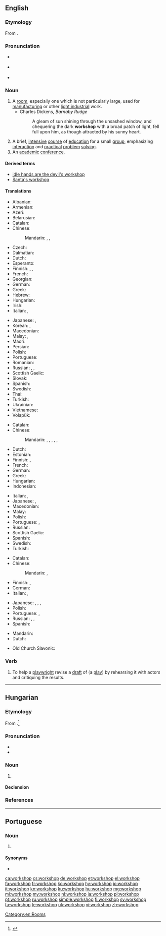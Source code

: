 {{was wotd|2007|December|24}}
{{also|Workshop}}
==English==

===Etymology===
From {{compound|work|shop|lang=en}}.

===Pronunciation===
* {{a|RP}} {{IPA|/ˈwɜːk.ʃɒp/|lang=en}}
* {{a|US}} {{IPA|/ˈwɝk.ʃɑp/|lang=en}}
* {{audio|en-us-workshop.ogg|Audio (US)|lang=en}}

===Noun===
{{en-noun|head=[[work]][[shop]]}}

# A [[room]], especially one which is not particularly large, used for [[manufacturing]] or other [[light industry|light industrial]] work.
#* Charles Dickens, ''Barnaby Rudge''
#*: A gleam of sun shining through the unsashed window, and chequering the dark '''workshop''' with a broad patch of light, fell full upon him, as though attracted by his sunny heart.
# A brief, [[intensive]] [[course]] of [[education]] for a small [[group]], emphasizing [[interaction]] and [[practical]] [[problem]] [[solving]].
# An [[academic]] [[conference]].

====Derived terms====
* [[idle hands are the devil's workshop]]
* [[Santa's workshop]]

====Translations====
{{trans-top|small manufacturing room}}
* Albanian: {{t-needed|sq}}
* Armenian: {{t|hy|արհեստանոց}}
* Azeri: {{t|az|atelye}}
* Belarusian: {{t|be|майстэ́рня|f|sc=Cyrl}}
* Catalan: {{t+|ca|taller|m}}
* Chinese:
*: Mandarin: {{t+|cmn|車間|sc=Hani}}, {{t+|cmn|车间|tr=chējiān|sc=Hani}}, {{t+|cmn|作坊|tr=zuōfang|sc=Hani}}
* Czech: {{t|cs|dílna|f}}
* Dalmatian: {{t|dlm|botaiga|f}}
* Dutch: {{t+|nl|atelier|n}}
* Esperanto: {{t-needed|eo}}
* Finnish: {{t|fi|työpaja}}, {{t+|fi|verstas}}, {{t+|fi|paja}}
* French: {{t+|fr|atelier|m}}
* Georgian: {{t|ka|სახელოსნო}}
* German: {{t+|de|Werkstatt|f}}
* Greek: {{t+|el|εργαστήριο|n}}
* Hebrew: {{t+|he|סַדְנָה|f|tr=sadná}}
* Hungarian: {{t+|hu|műhely}}
* Irish: {{t|ga|ceárta|f}}
* Italian: {{t+|it|laboratorio|m}}, {{t+|it|bottega}}
{{trans-mid}}
* Japanese: {{t|ja|作業場|tr=さぎょうば, sagyōba|sc=Jpan}}, {{t|ja|アトリエ|tr=atorie|sc=Jpan}}
* Korean: {{t+|ko|작업장|sc=Kore}}, {{t+|ko|아틀리에|sc=Kore}}
* Macedonian: {{t|mk|работи́лница|f}}
* Malay: {{t|ms|bengkel}}, {{t+|ms|woksyop}}
* Maori: {{t|mi|wharemahi}}
* Persian: {{t+|fa|کارگاه|tr=kârgâh|sc=fa-Arab}}
* Polish: {{t+|pl|warsztat|m}}
* Portuguese: {{t+|pt|oficina|f}}
* Romanian: {{t+|ro|atelier|n}}
* Russian: {{t+|ru|мастерска́я|f}}, {{t+|ru|цех|m}}, {{t+|ru|ателье́|n|tr=atɛlʹjé}}
* Scottish Gaelic: {{t|gd|bùth-obrach|f}}
* Slovak: {{t|sk|dielňa|f}}
* Spanish: {{t+|es|taller|m}}
* Swedish: {{t+|sv|verkstad|c}}
* Thai: {{t-needed|th}}
* Turkish: {{t+|tr|atölye}}
* Ukrainian: {{t|uk|майсте́рня|f|sc=Cyrl}}
* Vietnamese: {{t+|vi|xưởng}}
* Volapük: {{t+|vo|voböp}}
{{trans-bottom}}

{{trans-top|intensive course of education}}
* Catalan: {{t+|ca|taller|m}}
* Chinese:
*: Mandarin: {{t+|cmn|研討會|sc=Hani}}, {{t|cmn|研讨会|tr=yántǎohuì|sc=Hani}}, {{t+|cmn|講習會|sc=Hani}}, {{t|cmn|讲习会|tr=jiǎngxíhuì|sc=Hani}}, {{t+|cmn|講習班|sc=Hani}}, {{t|cmn|讲习班|tr=jiǎngxíbān|sc=Hani}}
* Dutch: {{t+|nl|workshop}}
* Estonian: {{t|et|õpituba}}
* Finnish: {{t|fi|työpaja}}, {{t|fi|ryhmätyökurssi}}
* French: {{t+|fr|atelier|m}}
* German: {{t+|de|Workshop|m}}
* Greek: {{t+|el|εργαστήρια|n-p}}
* Hungarian: {{t|hu|intenzív kurzus}}
* Indonesian: {{t+|id|lokakarya}}
{{trans-mid}}
* Italian: {{t+|it|laboratorio|m}}, {{t+|it|workshop}}
* Japanese: {{t|ja|講習会|tr=こうしゅうかい, kōshūkai|sc=Jpan}}, {{t|ja|研修会|tr=けんしゅうかい, kenshūkai|sc=Jpan}}
* Macedonian: {{t|mk|работи́лница|f}}
* Malay: {{t|ms|bengkel}}
* Polish: {{t|pl|warsztaty|p}}
* Portuguese: {{t+|pt|seminário|m}}, {{t+|pt|workshop|m}}
* Russian: {{t+|ru|семина́р|m}}
* Scottish Gaelic: {{t|gd|bùth-obrach|f}}
* Spanish: {{t+|es|taller|m}}
* Swedish: {{t+|sv|workshop|c}}
* Turkish: {{t+|tr|çalıştay}}
{{trans-bottom}}

{{trans-top|academic conference}}
* Catalan: {{t+|ca|seminari|m}}
* Chinese:
*: Mandarin: {{t+|cmn|研討會|sc=Hani}}, {{t+|cmn|研讨会|tr=yántǎohuì|sc=Hani}}
* Finnish: {{t|fi|työpaja}}, {{t+|fi|workshop}}
* German: {{t+|de|Workshop|m}}
* Italian: {{t+|it|seminario}}, {{t+|it|workshop}}
{{trans-mid}}
* Japanese: {{t|ja|講習会|tr=こうしゅうかい, kōshūkai|sc=Jpan}}, {{t|ja|研修会|tr=けんしゅうかい, kenshūkai|sc=Jpan}}, {{t|ja|作業部会|tr=さぎょうぶかい, sagyōbukai|sc=Jpan}}, {{t+|ja|ワークショップ|tr=wākushoppu|sc=Jpan}}
* Polish: {{t|pl|[[warsztaty]] [[akademickie]]|p}}
* Portuguese: {{t+|pt|seminário|m}}, {{t+|pt|colóquio|m}}
* Russian: {{t+|ru|се́кция|f}}, {{t+|ru|семина́р|m}}, {{t+|ru|симпо́зиум|m}}
* Spanish: {{t+|es|taller|m}}
{{trans-bottom}}

{{checktrans-top}}
* Mandarin: {{t-check|cmn|工作坊|sc=Hani}}
* Dutch: {{t+check|nl|werkplaats|f|m}}
{{trans-mid}}
* Old Church Slavonic: {{t-check|cu|дѣльникъ|m|tr=dělĭnikŭ|sc=Cyrs}}
{{trans-bottom}}

===Verb===
{{en-verb|workshops|workshopping|workshopped}}

# {{label|en|transitive}} To help a [[playwright]] revise a [[draft]] of (a [[play]]) by rehearsing it with actors and critiquing the results.

[[Category:en:Rooms]]

----

==Hungarian==

===Etymology===
From {{etyl|en|hu}} {{m|en|workshop}}.<ref>{{R:TotfalusiEty 2005}}</ref>

===Pronunciation===
* {{hu-IPA|vörksop}}
* {{hyphenation|work|shop|lang=hu}}

===Noun===
{{hu-noun|ok}}

# {{l|en|workshop}}

====Declension====
{{hu-infl-nom|workshopo|o}}{{hu-pos-otok|workshop|j|jai}}

===References===
<references/>

----

==Portuguese==

===Noun===
{{pt-noun|m|s}}

# {{l|en|workshop}} {{gloss|intensive course of education}}

====Synonyms====
* {{l|pt|seminário}}

[[ca:workshop]]
[[cs:workshop]]
[[de:workshop]]
[[et:workshop]]
[[el:workshop]]
[[fa:workshop]]
[[fr:workshop]]
[[ko:workshop]]
[[hy:workshop]]
[[io:workshop]]
[[it:workshop]]
[[kn:workshop]]
[[ku:workshop]]
[[hu:workshop]]
[[mg:workshop]]
[[ml:workshop]]
[[my:workshop]]
[[nl:workshop]]
[[ja:workshop]]
[[pl:workshop]]
[[pt:workshop]]
[[ru:workshop]]
[[simple:workshop]]
[[fi:workshop]]
[[sv:workshop]]
[[ta:workshop]]
[[te:workshop]]
[[uk:workshop]]
[[vi:workshop]]
[[zh:workshop]]